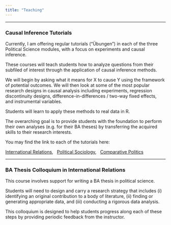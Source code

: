 ```yaml
---
title: "Teaching"
---
```


---

### Causal Inference Tutorials

Currently, I am offering regular tutorials ("Übungen") in each of the three Political Science modules, with a focus on experiments and causal inference.

These courses will teach students how to analyze questions from their subfiled of interest through the application of causal inference methods. 

We will begin by asking what it means for X to cause Y using the framework of potential outcomes. We will then look at some of the most popular research designs in causal analysis including experiments, regression discontinuity designs, difference-in-differences / two-way fixed effects, and instrumental variables.

Students will learn to apply these methods to real data in R.

The overarching goal is to provide students with the foundation to perform their own analyses (e.g. for their BA theses) by transferring the acquired skills to their research interests.

You may find the link to each of the tutorials here:



[International Relations](https://nanzhang-polisci.github.io/QMIR_FSS25.html), &nbsp; [Political Sociology](https://nanzhang-polisci.github.io/QMPS_FSS25.html), &nbsp; [Comparative Politics](https://nanzhang-polisci.github.io/QMCP_FSS25.html)

---

### BA Thesis Colloquium in International Relations

This course involves support for writing a BA thesis in political science. 

Students will need to design and carry a research strategy that includes (i) identifying an original contribution to a body of literature, (ii) finding or generating appropriate data, and (iii) conducting a rigorous data analysis. 

This colloquium is designed to help students progress along each of these steps by providing periodic feedback from the instructor.
